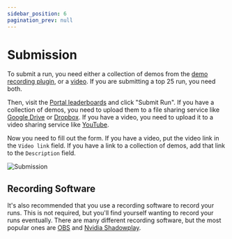```yaml
---
sidebar_position: 6
pagination_prev: null
---
```


# Submission

To submit a run, you need either a collection of demos from the [demo recording plugin](/intro/resources/demo-record-plugin), or a [video](#recording-software).
If you are submitting a top 25 run, you need both.

Then, visit the [Portal leaderboards](https://www.speedrun.com/portal) and click "Submit Run". If you have a collection of
demos, you need to upload them to a file sharing service like [Google Drive](https://drive.google.com/) or [Dropbox](https://www.dropbox.com/).
If you have a video, you need to upload it to a video sharing service like [YouTube](https://www.youtube.com/).


Now you need to fill out the form. If you have a video, put the video link in the `Video link` field. If
you have a link to a collection of demos, add that link to the `Description` field.

![Submission](/img/submission/submission.png)


## Recording Software

It's also recommended that you use a recording software to record your runs. This is not required, but you'll find
yourself wanting to record your runs eventually. There are many different recording software, but the most popular
ones are [OBS](https://obsproject.com/) and [Nvidia Shadowplay](https://www.nvidia.com/en-us/geforce/geforce-experience/shadowplay/).
